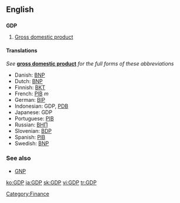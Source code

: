 ==English==
==={{initialism}}===
'''GDP'''

#[[Gross domestic product]]

====Translations====
''See'' '''[[gross domestic product]]''' ''for the full forms of these abbreviations''
{{top}}
*Danish: [[BNP]]
*Dutch: [[BNP]]
*Finnish: [[BKT]]
*French: [[PIB]] ''m''
*German: [[BIP]]
*Indonesian: GDP, [[PDB]]
*Japanese: GDP
*Portuguese: [[PIB]]
*Russian: [[ВНП]]
*Slovenian: [[BDP]]
*Spanish: [[PIB]]
*Swedish: [[BNP]]
{{bottom}}

===See also===
*[[GNP]]

[[Category:Finance]]

[[ko:GDP]]
[[ja:GDP]]
[[sk:GDP]]
[[vi:GDP]]
[[tr:GDP]]